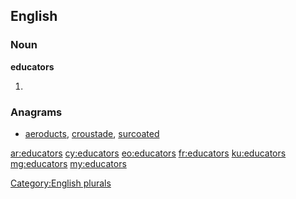 ==English==

===Noun===
'''educators'''

# {{plural of|educator}}

===Anagrams===
* [[aeroducts#English|aeroducts]], [[croustade#English|croustade]], [[surcoated#English|surcoated]]

[[Category:English plurals]]

[[ar:educators]]
[[cy:educators]]
[[eo:educators]]
[[fr:educators]]
[[ku:educators]]
[[mg:educators]]
[[my:educators]]